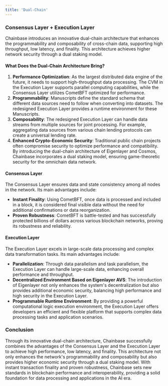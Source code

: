 ```yaml
---
title: 'Dual-Chain'
---
```


### Consensus Layer + Execution Layer

Chainbase introduces an innovative dual-chain architecture that enhances the programmability and composability of cross-chain data, supporting high throughput, low latency, and finality. This architecture achieves higher network security through a dual staking model.

#### What Does the Dual-Chain Architecture Bring?

1. **Performance Optimization**: As the largest distributed data engine of the future, it needs to support high-throughput data processing. The CVM in the Execution Layer supports parallel computing capabilities, while the Consensus Layer utilizes CometBFT optimized for performance.
2. **Programmability**: Manuscripts define the standard schema that different data sources need to follow when converting into datasets. The redesigned Execution Layer provides a runtime environment for these Manuscripts.
3. **Composability**: The redesigned Execution Layer can handle data streams from multiple sources for joint processing. For example, aggregating data sources from various chain lending protocols can create a universal lending rate.
4. **Enhanced Crypto-Economic Security**: Traditional public chain projects often compromise security to optimize performance and compatibility. By introducing the dual-chain architecture of Eigenlayer and Cosmos, Chainbase incorporates a dual staking model, ensuring game-theoretic security for the omnichain data network.

#### Consensus Layer

The Consensus Layer ensures data and state consistency among all nodes in the network. Its main advantages include:

- **Instant Finality**: Using CometBFT, once data is processed and included in a block, it is considered final visible data without the need for additional confirmations or data reorganization.
- **Proven Robustness**: CometBFT is battle-tested and has successfully protected billions of dollars across various blockchain networks, proving its robustness and reliability.

#### Execution Layer

The Execution Layer excels in large-scale data processing and complex data transformation tasks. Its main advantages include:

- **Parallelization**: Through data parallelism and task parallelism, the Execution Layer can handle large-scale data, enhancing overall performance and throughput.
- **Decentralized Environment Based on Eigenlayer AVS**: The introduction of Eigenlayer not only enhances the system's decentralization but also provides additional economic security, balancing high performance and high security in the Execution Layer.
- **Programmable Runtime Environment**: By providing a powerful computational logic execution environment, the Execution Layer offers developers an efficient and flexible platform that supports complex data processing tasks and application scenarios.

### Conclusion

Through its innovative dual-chain architecture, Chainbase successfully combines the advantages of the Consensus Layer and the Execution Layer to achieve high performance, low latency, and finality. This architecture not only enhances the network's programmability and composability but also provides higher economic security through a dual staking model. With instant transaction finality and proven robustness, Chainbase sets new standards in blockchain performance and interoperability, providing a solid foundation for data processing and applications in the AI era.